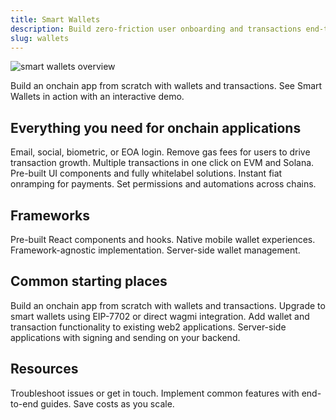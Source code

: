 ```yaml
---
title: Smart Wallets
description: Build zero-friction user onboarding and transactions end-to-end with one SDK.
slug: wallets
---
```


<style>{`
.fern-card {
  font-size: 14px;
}

/* Responsive hero images */
.hero-image-desktop {
  display: block;
  width: 100%;
  height: auto;
  max-width: 1010px;
  margin: 0 auto;
}
`}</style>

<img
  src="/images/wallets/overviewHeader.png"
  alt="smart wallets overview"
  className="hero-image-desktop"
/>

<CardGroup cols={2}>
  <Card
    title="React Quickstart"
    icon="bolt"
    iconPosition="left"
    style={{ textAlign: "left", alignItems: "flex-start" }}
    href="/wallets/react/quickstart"
  >
    Build an onchain app from scratch with wallets and transactions.
  </Card>
  <Card
    title="Try demo"
    icon="fa-solid fa-play"
    href="https://demo.alchemy.com/"
  >
    See Smart Wallets in action with an interactive demo.
  </Card>
</CardGroup>

## Everything you need for onchain applications

<CardGroup cols={2}>
  <Card
    small
    title="User onboarding"
    icon="user-plus"
    iconPosition="left"
    style={{ textAlign: "left", alignItems: "flex-start" }}
    href="/wallets/authentication/login-methods/email-otp"
  >
    Email, social, biometric, or EOA login.
  </Card>
  <Card
    title="Gasless transactions"
    icon="gas-pump"
    iconPosition="left"
    style={{ textAlign: "left", alignItems: "flex-start" }}
    href="/wallets/transactions/sponsor-gas/sponsor-gas"
  >
    Remove gas fees for users to drive transaction growth.
  </Card>
  <Card
    title="Batching"
    icon="bolt"
    iconPosition="left"
    style={{ textAlign: "left", alignItems: "flex-start" }}
    href="/wallets/transactions/send/batch-user-operations"
  >
    Multiple transactions in one click on EVM and Solana.
  </Card>
  <Card
    title="Whitelabel UI"
    icon="fa-solid fa-pencil"
    iconPosition="left"
    style={{ textAlign: "left", alignItems: "flex-start" }}
    href="/wallets/react/customization/theme"
  >
    Pre-built UI components and fully whitelabel solutions.
  </Card>
  <Card
    title="Funding flows"
    icon="shield"
    iconPosition="left"
    style={{ textAlign: "left", alignItems: "flex-start" }}
    href="/wallets/pages/funding/signup"
  >
    Instant fiat onramping for payments.
  </Card>
  <Card
    title="Secure policy engine"
    icon="sliders"
    iconPosition="left"
    style={{ textAlign: "left", alignItems: "flex-start" }}
    href="/wallets/signer/policies/overview"
  >
    Set permissions and automations across chains.
  </Card>
</CardGroup>

## Frameworks

<CardGroup cols={2}>
  <Card
    title="React"
    icon="fa-brands fa-react"
    iconPosition="left"
    style={{ textAlign: "left", alignItems: "flex-start" }}
    href="/wallets/react/quickstart"
  >
    Pre-built React components and hooks.
  </Card>
  <Card
    title="React Native"
    icon="fa-brands fa-react"
    iconPosition="left"
    style={{ textAlign: "left", alignItems: "flex-start" }}
    href="/wallets/react-native/overview"
  >
    Native mobile wallet experiences.
  </Card>
  <Card
    title="Other Javascript Frameworks"
    icon="fa-brands fa-js"
    iconPosition="left"
    style={{ textAlign: "left", alignItems: "flex-start" }}
    href="/wallets/core/overview"
  >
    Framework-agnostic implementation.
  </Card>
  <Card
    title="APIs"
    icon="fa-solid fa-code"
    iconPosition="left"
    style={{ textAlign: "left", alignItems: "flex-start" }}
    href="/reference/smart-wallet-quickstart"
  >
    Server-side wallet management.
  </Card>
</CardGroup>

## Common starting places

<CardGroup cols={2}>
  <Card
    title="Build a new app"
    icon="wrench"
    iconPosition="left"
    style={{ textAlign: "left", alignItems: "flex-start" }}
    href="/wallets/react/quickstart"
  >
    Build an onchain app from scratch with wallets and transactions.
  </Card>
  <Card
    title="Upgrade existing wallets"
    icon="fa-solid fa-chevrons-up"
    iconPosition="left"
    style={{ textAlign: "left", alignItems: "flex-start" }}
    href="/wallets/react/using-7702"
  >
    Upgrade to smart wallets using EIP-7702 or direct wagmi integration.
  </Card>
  <Card
    title="Bring your app onchain"
    icon="fa-regular fa-globe-pointer"
    iconPosition="left"
    style={{ textAlign: "left", alignItems: "flex-start" }}
    href="/wallets/authentication/login-methods/bring-your-own-auth"
  >
    Add wallet and transaction functionality to existing web2 applications.
  </Card>
  <Card
    title="Manage wallets in backend"
    icon="fa-solid fa-server"
    iconPosition="left"
    style={{ textAlign: "left", alignItems: "flex-start" }}
    href="/reference/smart-wallet-quickstart"
  >
    Server-side applications with signing and sending on your backend.
  </Card>
</CardGroup>

## Resources

<CardGroup cols={1}>
  <Card
    title="Support"
    icon="fa-solid fa-question"
    iconPosition="left"
    style={{ textAlign: "left", alignItems: "flex-start" }}
    href="/wallets/resources/faqs"
  >
    Troubleshoot issues or get in touch.
  </Card>
  <Card
    title="Recipes"
    icon="fa-solid fa-book"
    iconPosition="left"
    style={{ textAlign: "left", alignItems: "flex-start" }}
    href="/wallets/recipes/overview"
  >
    Implement common features with end-to-end guides.
  </Card>
  <Card
    title="Pricing"
    icon="fa-solid fa-dollar-sign"
    iconPosition="left"
    style={{ textAlign: "left", alignItems: "flex-start" }}
    href="https://wallet-calculator.alchemy.com/"
  >
    Save costs as you scale.
  </Card>
</CardGroup>
